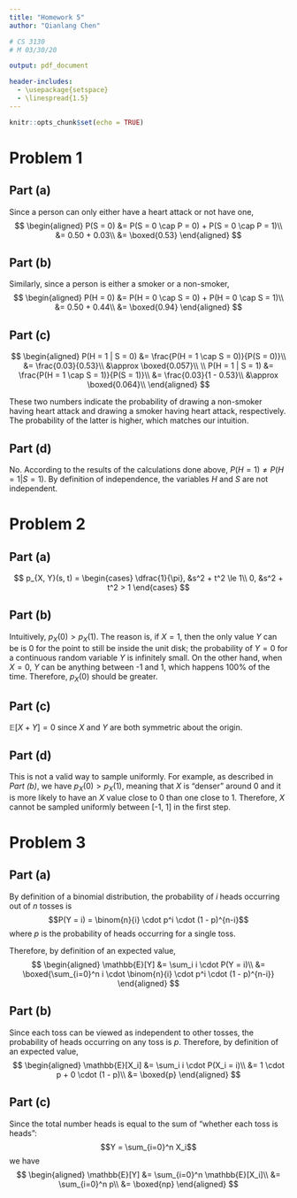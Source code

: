 ```yaml
---
title: "Homework 5"
author: "Qianlang Chen"

# CS 3130
# M 03/30/20

output: pdf_document

header-includes:
  - \usepackage{setspace}
  - \linespread{1.5}
---
```


```r
knitr::opts_chunk$set(echo = TRUE)
```

# Problem 1

## Part (a)

Since a person can only either have a heart attack or not have one,
$$
\begin{aligned}
  P(S = 0) &= P(S = 0 \cap P = 0) + P(S = 0 \cap P = 1)\\
           &= 0.50 + 0.03\\
           &= \boxed{0.53}
\end{aligned}
$$

## Part (b)

Similarly, since a person is either a smoker or a non-smoker,
$$
\begin{aligned}
  P(H = 0) &= P(H = 0 \cap S = 0) + P(H = 0 \cap S = 1)\\
           &= 0.50 + 0.44\\
           &= \boxed{0.94}
\end{aligned}
$$

## Part (c)

$$
\begin{aligned}
  P(H = 1 | S = 0) &= \frac{P(H = 1 \cap S = 0)}{P(S = 0)}\\
                   &= \frac{0.03}{0.53}\\
                   &\approx \boxed{0.057}\\
  \\
  P(H = 1 | S = 1) &= \frac{P(H = 1 \cap S = 1)}{P(S = 1)}\\
                   &= \frac{0.03}{1 - 0.53}\\
                   &\approx \boxed{0.064}\\
\end{aligned}
$$

These two numbers indicate the probability of drawing a non-smoker having heart attack and drawing a smoker having heart attack, respectively. The probability of the latter is higher, which matches our intuition.

## Part (d)

No. According to the results of the calculations done above, $P(H = 1) \ne P(H = 1 | S = 1)$. By definition of independence, the variables $H$ and $S$ are not independent.

\pagebreak
# Problem 2

## Part (a)

$$
p_{X, Y}(s, t) = \begin{cases}
  \dfrac{1}{\pi}, &s^2 + t^2 \le 1\\
  0,              &s^2 + t^2 > 1
\end{cases}
$$

## Part (b)

Intuitively, $p_{X}(0) > p_{X}(1)$. The reason is, if $X = 1$, then the only value $Y$ can be is 0 for the point to still be inside the unit disk; the probability of $Y = 0$ for a continuous random variable $Y$ is infinitely small. On the other hand, when $X = 0$, $Y$ can be anything between -1 and 1, which happens 100% of the time. Therefore, $p_{X}(0)$ should be greater.

## Part (c)

$\mathbb{E}[X + Y] = 0$ since $X$ and $Y$ are both symmetric about the origin.

## Part (d)

This is not a valid way to sample uniformly. For example, as described in *Part (b)*, we have $p_{X}(0) > p_{X}(1)$, meaning that $X$ is "denser" around 0 and it is more likely to have an $X$ value close to 0 than one close to 1. Therefore, $X$ cannot be sampled uniformly between [-1, 1] in the first step.

\pagebreak
# Problem 3

## Part (a)

By definition of a binomial distribution, the probability of $i$ heads occurring out of $n$ tosses is
$$P(Y = i) = \binom{n}{i} \cdot p^i \cdot (1 - p)^{n-i}$$
where $p$ is the probability of heads occurring for a single toss.

Therefore, by definition of an expected value,
$$
\begin{aligned}
  \mathbb{E}[Y] &= \sum_i i \cdot P(Y = i)\\
                &= \boxed{\sum_{i=0}^n i \cdot \binom{n}{i} \cdot p^i \cdot (1 - p)^{n-i}}
\end{aligned}
$$

## Part (b)

Since each toss can be viewed as independent to other tosses, the probability of heads occurring on any toss is $p$. Therefore, by definition of an expected value,
$$
\begin{aligned}
  \mathbb{E}[X_i] &= \sum_i i \cdot P(X_i = i)\\
                &= 1 \cdot p + 0 \cdot (1 - p)\\
                &= \boxed{p}
\end{aligned}
$$

## Part (c)

Since the total number heads is equal to the sum of "whether each toss is heads":
$$Y = \sum_{i=0}^n X_i$$
we have
$$
\begin{aligned}
  \mathbb{E}[Y] &= \sum_{i=0}^n \mathbb{E}[X_i]\\
                &= \sum_{i=0}^n p\\
                &= \boxed{np}
\end{aligned}
$$

